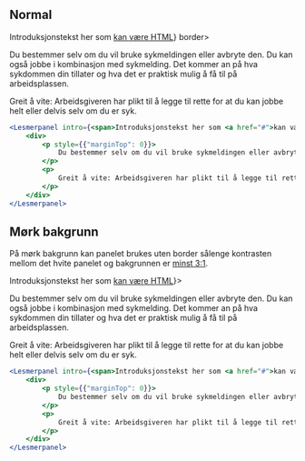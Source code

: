 
## Normal

<Example>
    <Lesmerpanel intro={<span>Introduksjonstekst her som <a href="#">kan være HTML</a></span>} border>
        <div>
            <p style={{"marginTop": 0}}>
                Du bestemmer selv om du vil bruke sykmeldingen eller avbryte den. Du kan også jobbe i kombinasjon med sykmelding. Det kommer an på hva sykdommen din tillater og hva det er praktisk mulig å få til på arbeidsplassen.
            </p>
            <p>
                Greit å vite: Arbeidsgiveren har plikt til å legge til rette for at du kan jobbe helt eller delvis selv om du er syk.
            </p>
        </div>
    </Lesmerpanel>
</Example>

```jsx
<Lesmerpanel intro={<span>Introduksjonstekst her som <a href="#">kan være HTML</a></span>} border>
    <div>
        <p style={{"marginTop": 0}}>
            Du bestemmer selv om du vil bruke sykmeldingen eller avbryte den. Du kan også jobbe i kombinasjon med sykmelding. Det kommer an på hva sykdommen din tillater og hva det er praktisk mulig å få til på arbeidsplassen.
        </p>
        <p>
            Greit å vite: Arbeidsgiveren har plikt til å legge til rette for at du kan jobbe helt eller delvis selv om du er syk.
        </p>
    </div>
</Lesmerpanel>
```

## Mørk bakgrunn

På mørk bakgrunn kan panelet brukes uten border sålenge kontrasten mellom det hvite panelet og
bakgrunnen er [minst 3:1](https://www.w3.org/TR/WCAG21/#non-text-contrast).

<Example greyBg>
    <Lesmerpanel intro={<span>Introduksjonstekst her som <a href="#">kan være HTML</a></span>}>
        <div>
            <p style={{"marginTop": 0}}>
                Du bestemmer selv om du vil bruke sykmeldingen eller avbryte den. Du kan også jobbe i kombinasjon med sykmelding. Det kommer an på hva sykdommen din tillater og hva det er praktisk mulig å få til på arbeidsplassen.
            </p>
            <p>
                Greit å vite: Arbeidsgiveren har plikt til å legge til rette for at du kan jobbe helt eller delvis selv om du er syk.
            </p>
        </div>
    </Lesmerpanel>
</Example>

```jsx
<Lesmerpanel intro={<span>Introduksjonstekst her som <a href="#">kan være HTML</a></span>} border>
    <div>
        <p style={{"marginTop": 0}}>
            Du bestemmer selv om du vil bruke sykmeldingen eller avbryte den. Du kan også jobbe i kombinasjon med sykmelding. Det kommer an på hva sykdommen din tillater og hva det er praktisk mulig å få til på arbeidsplassen.
        </p>
        <p>
            Greit å vite: Arbeidsgiveren har plikt til å legge til rette for at du kan jobbe helt eller delvis selv om du er syk.
        </p>
    </div>
</Lesmerpanel>
```